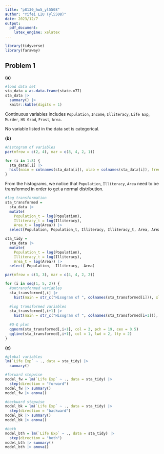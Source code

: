 ```yaml
---
title: "p8130_hw5_yl5508"
author: "Yifei LIU (yl5508)"
date: 2023/12/7
output: 
  pdf_document:
    latex_engine: xelatex
---
```


```r
library(tidyverse)
library(faraway)
```

## Problem 1

**(a)** 

```r
#load data set
sta_data = as.data.frame(state.x77)
sta_data |> 
  summary() |> 
  knitr::kable(digits = 1)
```

Continuous variables includes `Population`, `Income`, `Illiteracy`, `Life Exp`, `Murder`, `HS Grad`, `Frost`, `Area`.\

No variable listed in the data set is categorical.\

**(b)** 

```r
#histogram of variables
par(mfrow = c(2, 4), mar = c(8, 4, 2, 1))

for (i in 1:8) {
  sta_data[,i] |>
  hist(main = colnames(sta_data[i]), xlab = colnames(sta_data[i]), freq = T, col = 2)
}
```

From the histograms, we notice that `Population`, `Illiteracy`, `Area` need to be transformed in order to get a normal distribution.\

```r
#log transformation
sta_transformed = 
  sta_data |>
  mutate(
    Population_t = log(Population),
    Illiteracy_t = log(Illiteracy),
    Area_t = log(Area)) |>
  select(Population, Population_t, Illiteracy, Illiteracy_t, Area, Area_t)

sta_tidy =
  sta_data |>
  mutate(
    Population_t = log(Population),
    Illiteracy_t = log(Illiteracy),
    Area_t = log(Area)) |>
  select(-Population, -Illiteracy, -Area)

par(mfrow = c(3, 3), mar = c(4, 4, 2, 2))

for (i in seq(1, 5, 2)) {
  #untransformed variables
  sta_transformed[,i] |>
    hist(main = str_c("Hisogram of ", colnames(sta_transformed[i])), xlab = colnames(sta_transformed[i]), freq = T, col = 2)
  
  #log transformed variables
  sta_transformed[,i+1] |>
    hist(main = str_c("Hisogram of ", colnames(sta_transformed[i+1])), xlab = colnames(sta_transformed[i+1]), freq = T, col = 2)
  
  #Q-Q plot
  qqnorm(sta_transformed[,i+1], col = 2, pch = 19, cex = 0.5)
  qqline(sta_transformed[,i+1], col = 1, lwd = 2, lty = 2)
}
```

**(c)** 

```r
#global variables
lm(`Life Exp` ~ ., data = sta_tidy) |>
  summary()

#forward stepwise
model_fw = lm(`Life Exp` ~ ., data = sta_tidy) |>
  step(direction = "forward")
model_fw |> summary()
model_fw |> anova()

#backward stepwise
model_bk = lm(`Life Exp` ~ ., data = sta_tidy) |>
  step(direction = "backward")
model_bk |> summary()
model_bk |> anova()

#both
model_bth = lm(`Life Exp` ~ ., data = sta_tidy) |>
  step(direction = "both")
model_bth |> summary()
model_bth |> anova()
```






